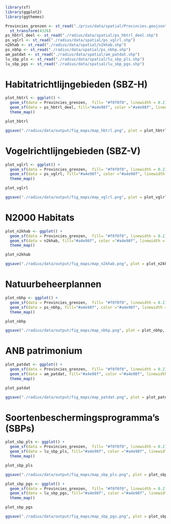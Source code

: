 
```r
library(sf)
library(ggplot2)
library(ggthemes)
```

```r
Provincies_grenzen <- st_read("./prius/data/spatial/Provincies.geojson") %>%
  st_transform(4326)
ps_hbtrl_deel <- st_read("./radius/data/spatial/ps_hbtrl_deel.shp")
ps_vglrl <- st_read("./radius/data/spatial/ps_vglrl.shp") 
n2khab <- st_read("./radius/data/spatial/n2khab.shp")
ps_nbhp <- st_read("./radius/data/spatial/ps_nbhp.shp")
am_patdat <- st_read("./radius/data/spatial/am_patdat.shp")
lu_sbp_pls <- st_read("./radius/data/spatial/lu_sbp_pls.shp")
lu_sbp_pgs <- st_read("./radius/data/spatial/lu_sbp_pgs.shp")
```

# Habitatrichtlijngebieden (SBZ-H)
```r
plot_hbtrl <- ggplot() +
  geom_sf(data = Provincies_grenzen,  fill= "#f0f0f0", linewidth = 0.2) +
  geom_sf(data = ps_hbtrl_deel, fill="#a4e98f", color ="#a4e98f", linewidth = 0.01) +
  theme_map()

plot_hbtrl

ggsave("./radius/data/output/fig_maps/map_hbtrl.png", plot = plot_hbtrl, width = 23, height = 10, units = "cm")
```

# Vogelrichtlijngebieden (SBZ-V)
```r
plot_vglrl <- ggplot() +
  geom_sf(data = Provincies_grenzen,  fill= "#f0f0f0", linewidth = 0.2) +
  geom_sf(data = ps_vglrl, fill="#a4e98f", color ="#a4e98f", linewidth = 0.01) +
  theme_map()

plot_vglrl

ggsave("./radius/data/output/fig_maps/map_vglrl.png", plot = plot_vglrl, width = 23, height = 10, units = "cm")
```

# N2000 Habitats
```r
plot_n2khab <- ggplot() +
  geom_sf(data = Provincies_grenzen,  fill= "#f0f0f0", linewidth = 0.2) +
  geom_sf(data = n2khab, fill="#a4e98f", color ="#a4e98f", linewidth = 0.01) +
  theme_map()

plot_n2khab

ggsave("./radius/data/output/fig_maps/map_n2khab.png", plot = plot_n2khab, width = 23, height = 10, units = "cm")
```

# Natuurbeheerplannen
```r
plot_nbhp <- ggplot() +
  geom_sf(data = Provincies_grenzen,  fill= "#f0f0f0", linewidth = 0.2) +
  geom_sf(data = ps_nbhp, fill="#a4e98f", color ="#a4e98f", linewidth = 0.01) +
  theme_map()

plot_nbhp

ggsave("./radius/data/output/fig_maps/map_nbhp.png", plot = plot_nbhp, width = 23, height = 10, units = "cm")
```

# ANB patrimonium
```r
plot_patdat <- ggplot() +
  geom_sf(data = Provincies_grenzen,  fill= "#f0f0f0", linewidth = 0.2) +
  geom_sf(data = am_patdat, fill="#a4e98f", color ="#a4e98f", linewidth = 0.01) +
  theme_map()

plot_patdat

ggsave("./radius/data/output/fig_maps/map_patdat.png", plot = plot_patdat, width = 23, height = 10, units = "cm")
```

# Soortenbeschermingsprogramma's (SBPs)
```r
plot_sbp_pls <- ggplot() +
  geom_sf(data = Provincies_grenzen,  fill= "#f0f0f0", linewidth = 0.2) +
  geom_sf(data = lu_sbp_pls, fill="#a4e98f", color ="#a4e98f", linewidth = 0.8) +
  theme_map()

plot_sbp_pls

ggsave("./radius/data/output/fig_maps/map_sbp_pls.png", plot = plot_sbp_pls, width = 23, height = 10, units = "cm")
```

```r
plot_sbp_pgs <- ggplot() +
  geom_sf(data = Provincies_grenzen,  fill= "#f0f0f0", linewidth = 0.2) +
  geom_sf(data = lu_sbp_pgs, fill="#a4e98f", color ="#a4e98f", linewidth = 0.01) +
  theme_map()

plot_sbp_pgs

ggsave("./radius/data/output/fig_maps/map_sbp_pgs.png", plot = plot_sbp_pgs, width = 23, height = 10, units = "cm")
```






